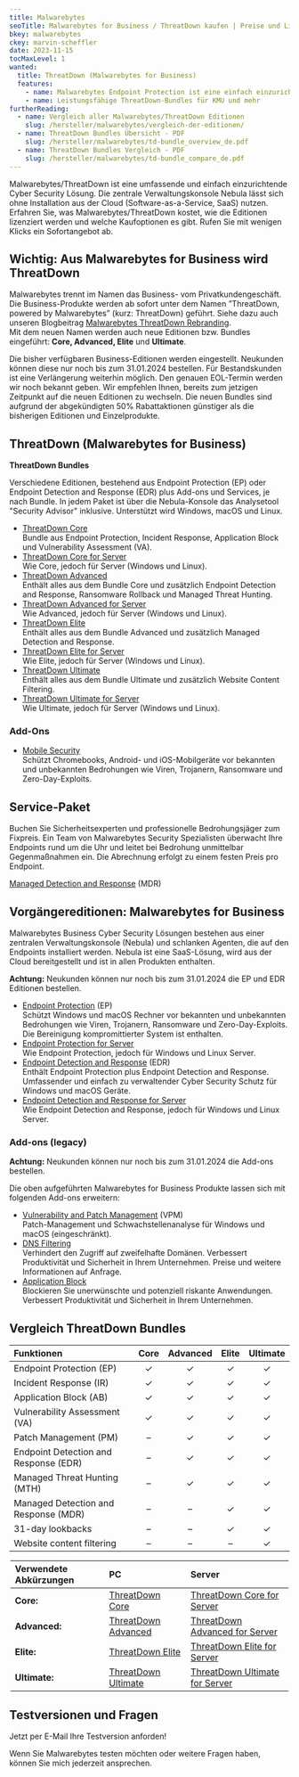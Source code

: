 ```yaml
---
title: Malwarebytes
seoTitle: Malwarebytes for Business / ThreatDown kaufen | Preise und Lizenzen
bkey: malwarebytes
ckey: marvin-scheffler
date: 2023-11-15
tocMaxLevel: 1
wanted:
  title: ThreatDown (Malwarebytes for Business)
  features:
    - name: Malwarebytes Endpoint Protection ist eine einfach einzurichtende Cyber Security SaaS-Lösung.
    - name: Leistungsfähige ThreatDown-Bundles für KMU und mehr
furtherReading:
  - name: Vergleich aller Malwarebytes/ThreatDown Editionen
    slug: /hersteller/malwarebytes/vergleich-der-editionen/
  - name: ThreatDown Bundles Übersicht - PDF
    slug: /hersteller/malwarebytes/td-bundle_overview_de.pdf
  - name: ThreatDown Bundles Vergleich - PDF
    slug: /hersteller/malwarebytes/td-bundle_compare_de.pdf
---
```


<Intro>

Malwarebytes/ThreatDown ist eine umfassende und einfach einzurichtende Cyber Security Lösung. Die zentrale Verwaltungskonsole Nebula lässt sich ohne Installation aus der Cloud (Software-as-a-Service, SaaS) nutzen. Erfahren Sie, was Malwarebytes/ThreatDown kostet, wie die Editionen lizenziert werden und welche Kaufoptionen es gibt. Rufen Sie mit wenigen Klicks ein Sofortangebot ab.

</Intro>

<TOC />


## Wichtig: Aus Malwarebytes for Business wird ThreatDown

Malwarebytes trennt im Namen das Business- vom Privatkundengeschäft. Die Business-Produkte werden ab sofort unter dem Namen ”ThreatDown, powered by Malwarebytes” (kurz: ThreatDown) geführt. Siehe dazu auch unseren Blogbeitrag [Malwarebytes ThreatDown Rebranding](/blog/malwarebytes-threatdown/). <br />
Mit dem neuen Namen werden auch neue Editionen bzw. Bundles eingeführt: **Core, Advanced, Elite** und **Ultimate**.

Die bisher verfügbaren Business-Editionen werden eingestellt. Neukunden können diese nur noch bis zum 31.01.2024 bestellen. Für Bestandskunden ist eine Verlängerung weiterhin möglich. Den genauen EOL-Termin werden wir noch bekannt geben.
Wir empfehlen Ihnen, bereits zum jetzigen Zeitpunkt auf die neuen Editionen zu wechseln. Die neuen Bundles sind aufgrund der abgekündigten 50% Rabattaktionen günstiger als die bisherigen Editionen und Einzelprodukte.



## ThreatDown (Malwarebytes for Business)

<Info type="light">

**ThreatDown Bundles**

Verschiedene Editionen, bestehend aus Endpoint Protection (EP) oder Endpoint Detection and Response (EDR) plus Add-ons und Services, je nach Bundle.
In jedem Paket ist über die Nebula-Konsole das Analysetool "Security Advisor" inklusive. Unterstützt wird Windows, macOS und Linux.

</Info>

<ArrowList>

- [ThreatDown Core](/hersteller/malwarebytes/core/) <br />
Bundle aus Endpoint Protection, Incident Response, Application Block und Vulnerability Assessment (VA).
- [ThreatDown Core for Server](/hersteller/malwarebytes/core-for-server/) <br />
Wie Core, jedoch für Server (Windows und Linux).
- [ThreatDown Advanced](/hersteller/malwarebytes/advanced/) <br />
Enthält alles aus dem Bundle Core und zusätzlich Endpoint Detection and Response, Ransomware Rollback und Managed Threat Hunting.
- [ThreatDown Advanced for Server](/hersteller/malwarebytes/advanced-for-server/) <br />
Wie Advanced, jedoch für Server (Windows und Linux).
- [ThreatDown Elite](/hersteller/malwarebytes/elite/) <br />
Enthält alles aus dem Bundle Advanced und zusätzlich Managed Detection and Response.
- [ThreatDown Elite for Server](/hersteller/malwarebytes/elite-for-server/) <br />
Wie Elite, jedoch für Server (Windows und Linux).
- [ThreatDown Ultimate](/hersteller/malwarebytes/ultimate/) <br />
Enthält alles aus dem Bundle Ultimate und zusätzlich Website Content Filtering.
- [ThreatDown Ultimate for Server](/hersteller/malwarebytes/ultimate-for-server/) <br />
Wie Ultimate, jedoch für Server (Windows und Linux).

</ArrowList>

### Add-Ons

<ArrowList>

- [Mobile Security](/hersteller/malwarebytes/mobile-security/) <br />
Schützt Chromebooks, Android- und iOS-Mobilgeräte vor bekannten und unbekannten Bedrohungen wie Viren, Trojanern, Ransomware und Zero-Day-Exploits.

</ArrowList>

## Service-Paket

<Info type="light">

Buchen Sie Sicherheitsexperten und professionelle Bedrohungsjäger zum Fixpreis. Ein Team von Malwarebytes Security Spezialisten überwacht Ihre Endpoints rund um die Uhr und leitet bei Bedrohung unmittelbar Gegenmaßnahmen ein. Die Abrechnung erfolgt zu einem festen Preis pro Endpoint.

<ArrowItem>

[Managed Detection and Response](/hersteller/malwarebytes/managed-detection-and-response/) (MDR)

</ArrowItem>

</Info>

## Vorgängereditionen: Malwarebytes for Business

<Info type="light">

Malwarebytes Business Cyber Security Lösungen bestehen aus einer zentralen Verwaltungskonsole (Nebula) und schlanken Agenten, die auf den Endpoints installiert werden. Nebula ist eine SaaS-Lösung, wird aus der Cloud bereitgestellt und ist in allen Produkten enthalten.


<Info>

**Achtung:** Neukunden können nur noch bis zum 31.01.2024 die EP und EDR Editionen bestellen.

</Info>

</Info>

<ArrowList>

- [Endpoint Protection](/hersteller/malwarebytes/endpoint-protection/) (EP)<br />
Schützt Windows und macOS Rechner vor bekannten und unbekannten Bedrohungen wie Viren, Trojanern, Ransomware und Zero-Day-Exploits. Die Bereinigung kompromittierter System ist enthalten.
- [Endpoint Protection for Server](/hersteller/malwarebytes/endpoint-protection-for-server/) <br />
Wie Endpoint Protection, jedoch für Windows und Linux Server.
- [Endpoint Detection and Response](/hersteller/malwarebytes/endpoint-detection-response/) (EDR) <br />
Enthält Endpoint Protection plus Endpoint Detection and Response. Umfassender und einfach zu verwaltender Cyber Security Schutz für Windows und macOS Geräte.
- [Endpoint Detection and Response for Server](/hersteller/malwarebytes/endpoint-detection-response-for-server/) <br />
Wie Endpoint Detection and Response, jedoch für Windows und Linux Server.

</ArrowList>

### Add-ons (legacy)

<Info>

**Achtung:** Neukunden können nur noch bis zum 31.01.2024 die Add-ons bestellen.

</Info>

Die oben aufgeführten Malwarebytes for Business Produkte lassen sich mit folgenden Add-ons erweitern:

<ArrowList>

- [Vulnerability and Patch Management](/hersteller/malwarebytes/vulnerability-and-patch-management/) (VPM) <br />
Patch-Management und Schwachstellenanalyse für Windows und macOS (eingeschränkt).
- [DNS Filtering](/hersteller/malwarebytes/dns-filtering/) <br />
Verhindert den Zugriff auf zweifelhafte Domänen. Verbessert Produktivität und Sicherheit in Ihrem Unternehmen. Preise und weitere Informationen auf Anfrage.
- [Application Block](/hersteller/malwarebytes/application-block/) <br />
Blockieren Sie unerwünschte und potenziell riskante Anwendungen. Verbessert Produktivität und Sicherheit in Ihrem Unternehmen.

</ArrowList>


## Vergleich ThreatDown Bundles

| Funktionen | Core | Advanced | Elite | Ultimate |
|:---|:---:|:---:|:---:|:---:|
| Endpoint Protection (EP) | ✓ | ✓ | ✓ | ✓ |
| Incident Response (IR) | ✓ | ✓ | ✓ | ✓ |
| Application Block (AB) | ✓ | ✓ | ✓ | ✓ |
| Vulnerability Assessment (VA) | ✓ | ✓ | ✓ | ✓ |
| Patch Management (PM) | – | ✓ | ✓ | ✓ |
| Endpoint Detection and Response (EDR) | – | ✓ | ✓ | ✓ |
| Managed Threat Hunting (MTH) | – | ✓ | ✓ | ✓ |
| Managed Detection and Response (MDR) | – | – | ✓ | ✓ |
| 31-day lookbacks | – | – | ✓ | ✓ |
| Website content filtering | – | – | – | ✓ |

<Legend>

| Verwendete Abkürzungen | PC | Server |
|:----|:----|:----|
| **Core:** | [ThreatDown Core](/hersteller/malwarebytes/core/) | [ThreatDown Core for Server](/hersteller/malwarebytes/core-for-server/) |
| **Advanced:** | [ThreatDown Advanced](/hersteller/malwarebytes/advanced/) | [ThreatDown Advanced for Server](/hersteller/malwarebytes/advanced-for-server/) |
| **Elite:** | [ThreatDown Elite](/hersteller/malwarebytes/elite/) | [ThreatDown Elite for Server](/hersteller/malwarebytes/elite-for-server/) |
| **Ultimate:** | [ThreatDown Ultimate](/hersteller/malwarebytes/ultimate/) | [ThreatDown Ultimate for Server](/hersteller/malwarebytes/ultimate-for-server/) |

</Legend>



## Testversionen und Fragen

<EmailCta subject="Malwarebytes Testversion unverbindlich anfordern." body="Gerne erhalten Sie von mir Ihre Testversion. Haben Sie weitere Fragen oder Wünsche?">Jetzt per E-Mail Ihre Testversion anforden!</EmailCta>

<GetInTouch theme="light">

Wenn Sie Malwarebytes testen möchten oder weitere Fragen haben, können Sie mich jederzeit ansprechen.

</GetInTouch>
